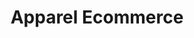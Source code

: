 ---
title: Apparel Ecommerce
url: https://shaty.netlify.app/women/vodolazki-golfy
image: ./shaty.png
stack: ['React','Gatsby','Firebase','Styled-components']
---